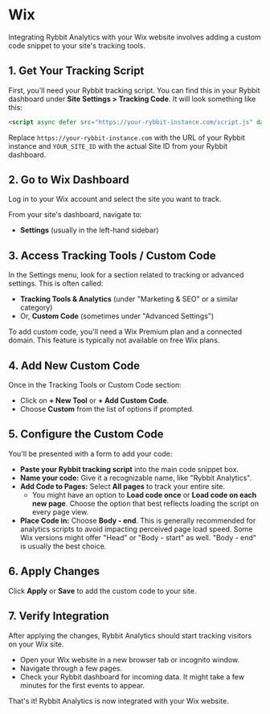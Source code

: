 
# Wix

Integrating Rybbit Analytics with your Wix website involves adding a custom code snippet to your site's tracking tools.

## 1. Get Your Tracking Script

First, you'll need your Rybbit tracking script. You can find this in your Rybbit dashboard under **Site Settings > Tracking Code**. It will look something like this:

```html
<script async defer src="https://your-rybbit-instance.com/script.js" data-site-id="YOUR_SITE_ID"></script>
```

Replace `https://your-rybbit-instance.com` with the URL of your Rybbit instance and `YOUR_SITE_ID` with the actual Site ID from your Rybbit dashboard.

## 2. Go to Wix Dashboard

Log in to your Wix account and select the site you want to track.

From your site's dashboard, navigate to:

- **Settings** (usually in the left-hand sidebar)

## 3. Access Tracking Tools / Custom Code

In the Settings menu, look for a section related to tracking or advanced settings. This is often called:

- **Tracking Tools & Analytics** (under "Marketing & SEO" or a similar category)
- Or, **Custom Code** (sometimes under "Advanced Settings")

<Callout type="info">
  To add custom code, you'll need a Wix Premium plan and a connected domain. This feature is typically not available on free Wix plans.
</Callout>

## 4. Add New Custom Code

Once in the Tracking Tools or Custom Code section:

- Click on **+ New Tool** or **+ Add Custom Code**.
- Choose **Custom** from the list of options if prompted.

## 5. Configure the Custom Code

You'll be presented with a form to add your code:

- **Paste your Rybbit tracking script** into the main code snippet box.
- **Name your code:** Give it a recognizable name, like "Rybbit Analytics".
- **Add Code to Pages:** Select **All pages** to track your entire site.
  - You might have an option to **Load code once** or **Load code on each new page**. Choose the option that best reflects loading the script on every page view.
- **Place Code in:** Choose **Body - end**. This is generally recommended for analytics scripts to avoid impacting perceived page load speed. Some Wix versions might offer "Head" or "Body - start" as well. "Body - end" is usually the best choice.

## 6. Apply Changes

Click **Apply** or **Save** to add the custom code to your site.

## 7. Verify Integration

After applying the changes, Rybbit Analytics should start tracking visitors on your Wix site.

- Open your Wix website in a new browser tab or incognito window.
- Navigate through a few pages.
- Check your Rybbit dashboard for incoming data. It might take a few minutes for the first events to appear.

That's it! Rybbit Analytics is now integrated with your Wix website.